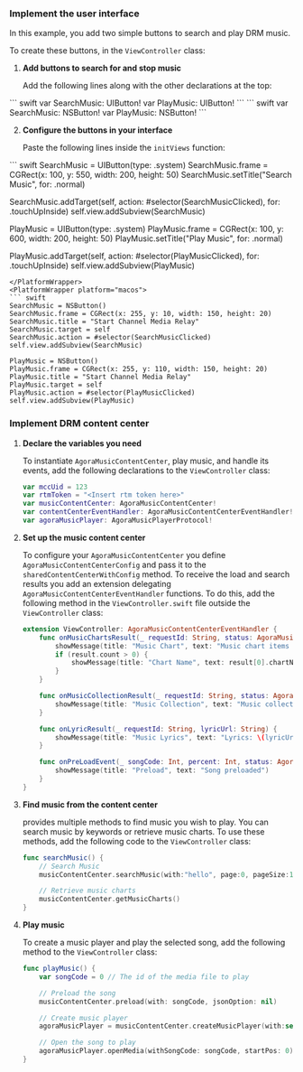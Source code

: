 
### Implement the user interface

In this example, you add two simple buttons to search and play DRM music.

To create these buttons, in the `ViewController` class:

1. **Add buttons to search for and stop music**

    Add the following lines along with the other declarations at the top:

<PlatformWrapper platform="ios">
``` swift
var SearchMusic: UIButton!
var PlayMusic: UIButton!
```
</PlatformWrapper>
<PlatformWrapper platform="macos">
``` swift
var SearchMusic: NSButton!
var PlayMusic: NSButton!
```
</PlatformWrapper>

2. **Configure the buttons in your interface**

    Paste the following lines inside the `initViews` function:

<PlatformWrapper platform="ios">
``` swift
SearchMusic = UIButton(type: .system)
SearchMusic.frame = CGRect(x: 100, y: 550, width: 200, height: 50)
SearchMusic.setTitle("Search Music", for: .normal)

SearchMusic.addTarget(self, action: #selector(SearchMusicClicked), for: .touchUpInside)
self.view.addSubview(SearchMusic)

PlayMusic = UIButton(type: .system)
PlayMusic.frame = CGRect(x: 100, y: 600, width: 200, height: 50)
PlayMusic.setTitle("Play Music", for: .normal)

PlayMusic.addTarget(self, action: #selector(PlayMusicClicked), for: .touchUpInside)
self.view.addSubview(PlayMusic)
```
</PlatformWrapper>
<PlatformWrapper platform="macos">
``` swift
SearchMusic = NSButton()
SearchMusic.frame = CGRect(x: 255, y: 10, width: 150, height: 20)
SearchMusic.title = "Start Channel Media Relay"
SearchMusic.target = self
SearchMusic.action = #selector(SearchMusicClicked)
self.view.addSubview(SearchMusic)

PlayMusic = NSButton()
PlayMusic.frame = CGRect(x: 255, y: 110, width: 150, height: 20)
PlayMusic.title = "Start Channel Media Relay"
PlayMusic.target = self
PlayMusic.action = #selector(PlayMusicClicked)
self.view.addSubview(PlayMusic)
```
</PlatformWrapper>

### Implement DRM content center

1. **Declare the variables you need**

    To instantiate `AgoraMusicContentCenter`, play music, and handle its events, add the following declarations to the `ViewController` class:

    ```swift
    var mccUid = 123
    var rtmToken = "<Insert rtm token here>"
    var musicContentCenter: AgoraMusicContentCenter!
    var contentCenterEventHandler: AgoraMusicContentCenterEventHandler!
    var agoraMusicPlayer: AgoraMusicPlayerProtocol!
    ```

1. **Set up the music content center**

    To configure your `AgoraMusicContentCenter` you define `AgoraMusicContentCenterConfig` and pass it to the `sharedContentCenterWithConfig` method. To receive the load and search results you add an extension delegating `AgoraMusicContentCenterEventHandler` functions. To do this, add the following method in the `ViewController.swift` file outside the `ViewController` class:

    ```swift
    extension ViewController: AgoraMusicContentCenterEventHandler {
        func onMusicChartsResult(_ requestId: String, status: AgoraMusicContentCenterStatusCode, result: [MusicChartInfo]) {
            showMessage(title: "Music Chart", text: "Music chart items count: \(result.count)")
            if (result.count > 0) {
                showMessage(title: "Chart Name", text: result[0].chartName)
            }
        }

        func onMusicCollectionResult(_ requestId: String, status: AgoraMusicContentCenterStatusCode, result: AgoraMusicCollection) {
            showMessage(title: "Music Collection", text: "Music collection load result: \(result)")
        }

        func onLyricResult(_ requestId: String, lyricUrl: String) {
            showMessage(title: "Music Lyrics", text: "Lyrics: \(lyricUrl)")
        }

        func onPreLoadEvent(_ songCode: Int, percent: Int, status: AgoraMusicContentCenterPreloadStatus, msg: String, lyricUrl: String) {
            showMessage(title: "Preload", text: "Song preloaded")
        }
    }
    ```

1. **Find music from the content center**

    <Vg k="RTEE_DRM" /> provides multiple methods to find music you wish to play. You can search music by keywords or retrieve music charts. To use these methods, add the following code to the `ViewController` class:

    ```swift
    func searchMusic() {
        // Search Music
        musicContentCenter.searchMusic(with:"hello", page:0, pageSize:10, jsonOption: nil)

        // Retrieve music charts
        musicContentCenter.getMusicCharts()
    }
    ```

1. **Play music**

    To create a music player and play the selected song, add the following method to the `ViewController` class:

    ```swift
    func playMusic() {
        var songCode = 0 // The id of the media file to play

        // Preload the song
        musicContentCenter.preload(with: songCode, jsonOption: nil)

        // Create music player
        agoraMusicPlayer = musicContentCenter.createMusicPlayer(with:self as! AgoraRtcMediaPlayerDelegate)

        // Open the song to play
        agoraMusicPlayer.openMedia(withSongCode: songCode, startPos: 0)
    }
    ```
